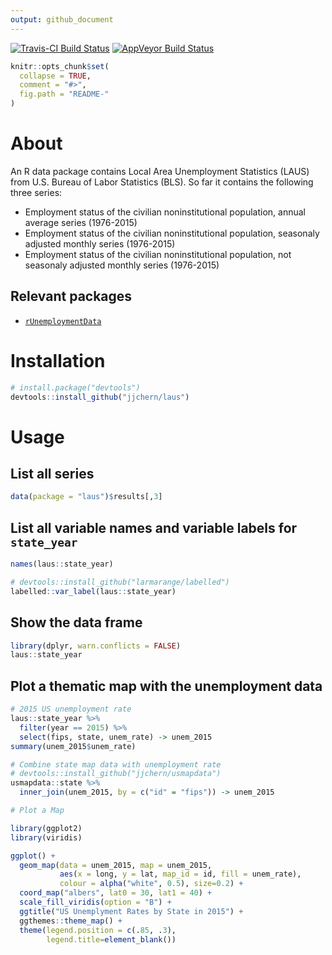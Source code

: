 ```yaml
---
output: github_document
---
```


<!-- README.md is generated from README.Rmd. Please edit that file -->

[![Travis-CI Build Status](https://travis-ci.org/jjchern/laus.svg?branch=master)](https://travis-ci.org/jjchern/laus)
[![AppVeyor Build Status](https://ci.appveyor.com/api/projects/status/github/jjchern/laus?branch=master&svg=true)](https://ci.appveyor.com/project/jjchern/laus)

```r
knitr::opts_chunk$set(
  collapse = TRUE,
  comment = "#>",
  fig.path = "README-"
)
```

# About

An R data package contains Local Area Unemployment Statistics (LAUS) from U.S. Bureau of Labor Statistics (BLS). So far it contains the following three series:

- Employment status of the civilian noninstitutional population, annual average series (1976-2015)
- Employment status of the civilian noninstitutional population, seasonaly adjusted monthly series (1976-2015)
- Employment status of the civilian noninstitutional population, not seasonaly adjusted monthly series (1976-2015)

## Relevant packages

- [`rUnemploymentData`](https://github.com/trulia/rUnemploymentData/)

# Installation

```R
# install.package("devtools")
devtools::install_github("jjchern/laus")
```

# Usage

## List all series

```r
data(package = "laus")$results[,3]
```

## List all variable names and variable labels for `state_year`

```r
names(laus::state_year)

# devtools::install_github("larmarange/labelled")
labelled::var_label(laus::state_year)
```

## Show the data frame

```r
library(dplyr, warn.conflicts = FALSE)
laus::state_year
```

## Plot a thematic map with the unemployment data

```r
# 2015 US unemployment rate
laus::state_year %>% 
  filter(year == 2015) %>% 
  select(fips, state, unem_rate) -> unem_2015
summary(unem_2015$unem_rate)

# Combine state map data with unemployment rate
# devtools::install_github("jjchern/usmapdata")
usmapdata::state %>% 
  inner_join(unem_2015, by = c("id" = "fips")) -> unem_2015

# Plot a Map

library(ggplot2)
library(viridis)

ggplot() +
  geom_map(data = unem_2015, map = unem_2015,
           aes(x = long, y = lat, map_id = id, fill = unem_rate),
           colour = alpha("white", 0.5), size=0.2) +
  coord_map("albers", lat0 = 30, lat1 = 40) +
  scale_fill_viridis(option = "B") +
  ggtitle("US Unemplyment Rates by State in 2015") +
  ggthemes::theme_map() +
  theme(legend.position = c(.85, .3),
        legend.title=element_blank())
```


